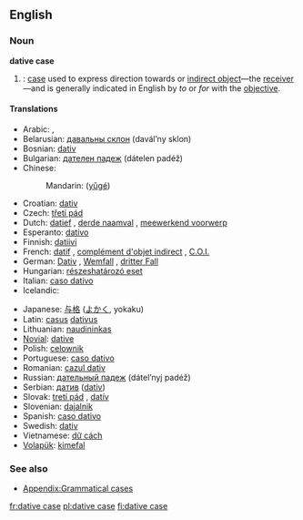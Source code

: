 ==English==
{{wikipedia}}

===Noun===
'''dative case'''

# {{grammar}}: [[case]] used to express direction towards or [[indirect object]]—the [[receiver]]—and is generally indicated in English by ''to'' or ''for'' with the [[objective]].

====Translations====
{{trans-top|gramatical case}}
* Arabic: {{Arab|[[حالة المفعول له|حَالةُ المَفْعُولُ لَهُ]]}} {{IPAchar|(ħáːltu l-mafʕúːlu láhu)}} {{f}}, {{Arab|[[حالة من حالات النصب|حَالَة مِنْ حَالاَتُ النُّصْب]]}} {{IPAchar|(ħáːla min al-ħaláːtu n-núʂb)}} {{f}}
* Belarusian: [[давальны склон]] (davál’ny sklon) {{m}}
* Bosnian: [[dativ]] {{m}}
* Bulgarian: [[дателен падеж]] (dátelen padéž) {{m}}
* Chinese:
*: Mandarin: {{zh-ts|與格|与格}} ([[yǔgé]])
* Croatian: [[dativ]] {{m}}
* Czech: [[třetí pád]] {{m}}
* Dutch: [[datief]] {{m}}, [[derde naamval]] {{m}}, [[meewerkend voorwerp]] {{n}}
* Esperanto: [[dativo]]
* Finnish: [[datiivi]]
* French: [[datif]] {{m}}, [[complément d'objet indirect]] {{m}}, [[C.O.I.]] {{m}}
* German: [[Dativ]] {{m}}, [[Wemfall]] {{m}}, [[dritter Fall]] {{m}}
* Hungarian: [[részeshatározó eset]]
* Italian: [[caso dativo]] {{m}}
*Icelandic: {{t+|is|þágufall|n}}
{{trans-mid}}
* Japanese: [[与格]] ([[よかく]], yokaku)
* Latin: [[casus]] [[dativus]] {{m}}
* Lithuanian: [[naudininkas]] {{m}}
* [[Novial]]: [[dative]]
* Polish: [[celownik]] {{m}}
* Portuguese: [[caso dativo]] {{m}}
* Romanian: [[cazul dativ]] {{m}}
* Russian: [[дательный падеж]] (dátel’nyj padéž) {{m}}
* Serbian: [[датив]] ([[dativ]]) {{m}}
* Slovak: [[tretí pád]] {{m}}, [[datív]] {{m}}
* Slovenian: [[dajalnik]] {{m}}
* Spanish: [[caso dativo]] {{m}}
* Swedish: [[dativ]]
* Vietnamese: [[dữ cách]]
* [[Volapük]]: [[kimefal]]
{{trans-bottom}}

===See also===
* [[Appendix:Grammatical cases]]

[[fr:dative case]]
[[pl:dative case]]
[[fi:dative case]]